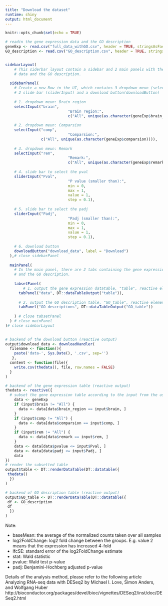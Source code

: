 ```yaml
---
title: "Download the dataset"
runtime: shiny
output: html_document
---
```


```r
knitr::opts_chunk$set(echo = TRUE)
```

```r
# readin the gene expression data and the GO description
geneExp <- read.csv("full_data_withGO.csv", header = TRUE, stringsAsFactors = FALSE)
GO_description <- read.csv("GO_description.csv", header = TRUE, stringsAsFactors = FALSE )


sidebarLayout(
	# This siderbar layout contain a sidebar and 2 main panels with the gene expression 
	# data and the GO description.
	
  sidebarPanel(
  	# Create a new Row in the UI, which contains 3 dropdown meun (selectInputs),
    # 2 slide bar (sliderInput) and a download button(downloadButton)
  	
  	# 1. dropdown meun: Brain region
    selectInput("brain", 
    						"Brain region:", 
    						c("All", unique(as.character(geneExp$brain_region)))),
    
    # 2. dropdown meun: Comparsion
    selectInput("comp", 
    						"Comparsion:",
                c("All", unique(as.character(geneExp$comparsion)))),
    
    # 3. dropdown meun: Remark
    selectInput("rem", 
    						"Remark:", 
    						c("All", unique(as.character(geneExp$remark)))),
    
    # 4. slide bar to select the pval
    sliderInput("Pval", 
    						"P value (smaller than):", 
    						min = 0, 
    						max = 1, 
    						value = 1, 
    						step = 0.1),
    
    # 5. slide bar to select the padj
    sliderInput("Padj", 
    						"Padj (smaller than):", 
    						min = 0, 
    						max = 1, 
    						value = 1, 
    						step = 0.1),
    
    # 6. download button
    downloadButton("download_data", label = "Download")
  ),# close sidebarPanel
  
  mainPanel(
  	# In the main panel, there are 2 tabs containing the gene expression data
  	# and the GO description.
  	
    tabsetPanel(
    	# 1. output the gene expression datatable, "table", reactive element 
      tabPanel("data", DT::dataTableOutput("table")),
      
      # 2. output the GO description table, "GO_table", reactive element
      tabPanel("GO descriptions", DT::dataTableOutput("GO_table"))
      
    ) # close tabsetPanel
  ) # close mainPanel
)# close sidebarLayout
  

# backend of the download button (reactive output)
output$download_data <- downloadHandler(
  filename <- function(){
    paste('data-', Sys.Date(), '.csv', sep='')
   },
  content <- function(file){
    write.csv(thedata(), file, row.names = FALSE)
  }
)

# backend of the gene expression table (reactive output)
thedata <- reactive({
  # subset the gene expression table according to the input from the user
	data <- geneExp  
    if (input$brain != "All") {
      data <- data[data$brain_region == input$brain, ]
    }
    if (input$comp != "All") {
      data <- data[data$comparsion == input$comp, ]
    }
    if (input$rem != "All") {
      data <- data[data$remark == input$rem, ]
    }
    data <- data[data$pvalue <= input$Pval, ]
    data <- data[data$padj <= input$Padj, ]
    data
})
# render the subsetted table
output$table <- DT::renderDataTable(DT::datatable({
 thedata()
  })
)

# backend of GO description table (reactive output)
output$GO_table <- DT::renderDataTable(DT::datatable({
 df <- GO_description
 df
  })
)

```



Note: 

+ baseMean: the average of the normalized counts taken over all samples
+ log2FoldChange: log2 fold change between the groups. E.g. value 2 means that the expression has increased 4-fold
+ lfcSE: standard error of the log2FoldChange estimate
+ stat: Wald statistic
+ pvalue: Wald test p-value
+ padj: Benjamini-Hochberg adjusted p-value

Details of the analysis method, please refer to the following article
Analyzing RNA-seq data with DESeq2 by Michael I. Love, Simon Anders, and Wolfgang Huber
http://bioconductor.org/packages/devel/bioc/vignettes/DESeq2/inst/doc/DESeq2.html